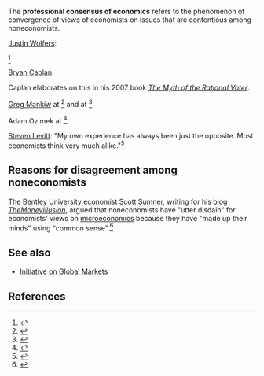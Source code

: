 The '''professional consensus of economics''' refers to the phenomenon of convergence of views of economists on issues that are contentious among noneconomists.

[[Justin Wolfers]]:

{{quote|text=These data paint a picture of a professional consensus, tempered by a degree of modesty that there’s much we don’t know. Indeed, the best research into the views of economists finds that this consensus is pervasive across a range of issues. Call it the hidden consensus in economics. It’s there, but remains largely out of sight, because in a competitive political system there’s always an incentive for at least some advocates to try to portray any empirical claim as deeply contested.<ref>{{cite web |url=http://www.nytimes.com/2014/07/30/upshot/what-debate-economists-agree-the-stimulus-lifted-the-economy.html |author=Justin Wolfers |date=July 29, 2014 |title=What Debate? Economists Agree the Stimulus Lifted the Economy |publisher=''[[The New York Times]]'' |accessdate=July 9, 2016}}</ref>}}

<ref>{{cite web |url=http://freakonomics.com/2012/07/25/the-secret-consensus-among-economists/ |author=by Justin Wolfers |date=July 25, 2012 |title=The Secret Consensus Among Economists |publisher=Freakonomics |accessdate=July 9, 2016}}</ref>

[[Bryan Caplan]]:

{{quote|text=the best survey data indicate that economists converge on a long list of unpopular positions. Compared to the general public, economists think that markets work very well, that economic interaction with foreigners makes us better off, that saving labor is a good idea, and that the economy is doing well and getting better.<ref>{{cite web |url=http://blogs.britannica.com/2007/05/economists-agree/ |archivedate=September 12, 2015 |archiveurl=https://web.archive.org/web/20150912145319/http://blogs.britannica.com/2007/05/economists-agree/ |date=May 8, 2007 |author=Bryan Caplan |title=Economists Agree?! |publisher=Britannica Blog |accessdate=July 9, 2016}}</ref>}}

Caplan elaborates on this in his 2007 book ''[[The Myth of the Rational Voter]]''.

[[Greg Mankiw]] at <ref>{{cite web |url=http://gregmankiw.blogspot.com/2009/02/news-flash-economists-agree.html |date=February 14, 2009 |author=Greg Mankiw |title=News Flash: Economists Agree |website=Greg Mankiw's Blog |accessdate=July 9, 2016}}</ref> and at <ref>{{cite web |url=http://gregmankiw.blogspot.com/2006/11/consensus-of-economists.html |date=November 30, 2006 |author=Greg Mankiw |website=Greg Mankiw's Blog |title=The Consensus of Economists |accessdate=July 9, 2016}}</ref>

Adam Ozimek at <ref name=atlantic_ozimek>{{cite web |url=http://www.theatlantic.com/business/archive/2012/04/4-politically-controversial-issues-where-all-economists-agree/255600/ |author=Adam Ozimek |date=April 9, 2012 |title=4 Politically Controversial Issues Where All Economists Agree |publisher=''[[The Atlantic]]'' |accessdate=July 9, 2016}}</ref>

[[Steven Levitt]]: "My own experience has always been just the opposite. Most economists think very much alike."<ref>{{cite web |url=http://freakonomics.com/2012/01/09/if-all-the-economists-were-laid-end-to-end-would-they-reach-a-conclusion/ |author=by Steven D. Levitt |date=January 9, 2012 |title=If All the Economists Were Laid End to End, Would They Reach a Conclusion? |publisher=Freakonomics |accessdate=July 9, 2016}}</ref>

==Reasons for disagreement among noneconomists==

{{quote|text=So why do pundits and voters lag economists in supporting free trade? In his excellent book [[The Myth of the Rational Voter]], Bryan Caplan provides evidence that people suffer from a handful of systematic biases that influence their beliefs, and three of these can help explain why voters are skeptical of trade: anti-market bias, anti-foreign bias, and pessimism bias.

[[Paul Krugman]] provides three reasons why intellectuals in particular resist the theory of comparative advantage that underpins free trade: 1) opposition to free trade is intellectually fashionable, 2) comparative advantage is hard to understand, and 3) they are averse to a fundamentally mathematical understanding of the world.<ref name=atlantic_ozimek />}}

The [[Bentley University]] economist [[Scott Sumner]], writing for his blog ''[[TheMoneyIllusion]]'', argued that noneconomists have "utter disdain" for economists' views on [[microeconomics]] because they have "made up their minds" using "common sense".<ref>{{cite web |url=http://www.themoneyillusion.com/?p=18673 |date=January 16, 2013 |website=TheMoneyIllusion |title=The public wants us to be astrologers or heretics, not scientists |accessdate=July 9, 2016 |author=Scott Sumner}}</ref>

==See also==

* [[Initiative on Global Markets]]

==References==

{{reflist|30em}}


